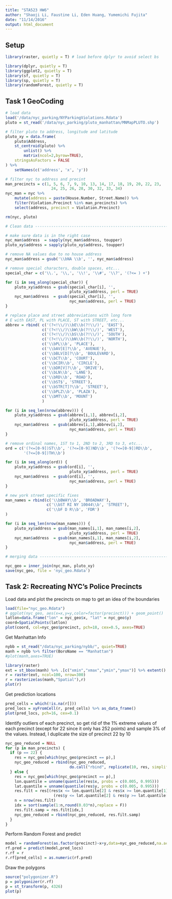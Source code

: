 ```yaml
---
title: "STA523 HW6"
author: "Shaoji Li, Faustine Li, Eden Huang, Yumemichi Fujita"
date: "11/14/2016"
output: html_document
---
```


## Setup

```r
library(raster, quietly = T) # load before dplyr to avoid select bs

library(dplyr, quietly = T)
library(ggplot2, quietly = T)
library(sf, quietly = T)
library(sp, quietly = T)
library(randomForest, quietly = T)
```

## Task 1 GeoCoding

```r
# load data
load('/data/nyc_parking/NYParkingViolations.Rdata')
pluto = st_read('/data/nyc_parking/pluto_manhattan/MNMapPLUTO.shp')

# filter pluto to address, longitude and latitude
pluto_xy = data.frame(
    pluto$Address,
    st_centroid(pluto) %>%
        unlist() %>%
        matrix(ncol=2,byrow=TRUE),
    stringsAsFactors = FALSE
) %>%
    setNames(c('address', 'x', 'y'))

# filter nyc to address and precint
man_precincts = c(1, 5, 6, 7, 9, 10, 13, 14, 17, 18, 19, 20, 22, 23,
                    24, 25, 26, 28, 30, 32, 33, 34)
nyc_man = nyc %>%
    mutate(address = paste(House.Number, Street.Name)) %>%
    filter(Violation.Precinct %in% man_precincts) %>%
    select(address, precinct = Violation.Precinct)

rm(nyc, pluto)

# Clean data -------------------------------------------------------------

# make sure data is in the right case
nyc_man$address  = sapply(nyc_man$address, toupper)
pluto_xy$address = sapply(pluto_xy$address, toupper)

# remove NA values due to no house address
nyc_man$address = gsub('\\bNA \\b', '', nyc_man$address)

# remove special characters, double spaces, etc...
special_char = c('\\.', '\\,', '\\!', '\\#', '\\?', '(?<= ) +')

for (i in seq_along(special_char)) {
    pluto_xy$address = gsub(special_char[i], '',
                            pluto_xy$address, perl = TRUE)
    nyc_man$address  = gsub(special_char[i], '',
                            nyc_man$address, perl = TRUE)
}

# replace place and street abbreviations with long form
# E with EAST, PL with PLACE, ST with STREET, etc...
abbrev = rbind( c('(?<!\\/)\\bE\\b(?!\\/)', 'EAST'),
                c('(?<!\\/)\\bW\\b(?!\\/)', 'WEST'),
                c('(?<!\\/)\\bS\\b(?!\\/)', 'SOUTH'),
                c('(?<!\\/)\\bN\\b(?!\\/)', 'NORTH'),
                c('\\bPL\\b', 'PLACE'),
                c('\\bAV[E]?\\b', 'AVENUE'),
                c('\\bBLV[D]?\\b', 'BOULEVARD'),
                c('\\bCT\\b', 'COURT'),
                c('\\bCIR\\b', 'CIRCLE'),
                c('\\bDR[V]?\\b', 'DRIVE'),
                c('\\bLN\\b', 'LANE'),
                c('\\bRD\\b', 'ROAD'),
                c('\\bST$', 'STREET'),
                c('\\bSTR[T]?\\b', 'STREET'),
                c('\\bPLZ\\b', 'PLAZA'),
                c('\\bMT\\b', 'MOUNT')
                )

for (i in seq_len(nrow(abbrev))) {
    pluto_xy$address = gsub(abbrev[i,1], abbrev[i,2],
                            pluto_xy$address, perl = TRUE)
    nyc_man$address  = gsub(abbrev[i,1],abbrev[i,2],
                            nyc_man$address, perl = TRUE)
}

# remove ordinal names, 1ST to 1, 2ND to 2, 3RD to 3, etc...
ord = c('(?<=[0-9])ST\\b', '(?<=[0-9])ND\\b', '(?<=[0-9])RD\\b',
        '(?<=[0-9])TH\\b')

for (i in seq_along(ord)) {
    pluto_xy$address = gsub(ord[i], '',
                            pluto_xy$address, perl = TRUE)
    nyc_man$address  = gsub(ord[i], '',
                            nyc_man$address, perl = TRUE)
}

# new york street specific fixes
man_names = rbind(c('\\bBWAY\\b', 'BROADWAY'),
                  c('\\bST RI NY 10044\\b', 'STREET'),
                  c('\\bF D R\\b', 'FDR')
)

for (i in seq_len(nrow(man_names))) {
    pluto_xy$address = gsub(man_names[i,1], man_names[i,2],
                            pluto_xy$address, perl = TRUE)
    nyc_man$address  = gsub(man_names[i,1], man_names[i,2],
                            nyc_man$address, perl = TRUE)
}

# merging data ----------------------------------------------------------

nyc_geo = inner_join(nyc_man, pluto_xy)
save(nyc_geo, file = 'nyc_geo.Rdata')
```



## Task 2: Recreating NYC’s Police Precincts

Load data and plot the precincts on map to get an idea of the boundaries
```r
load(file="nyc_geo.Rdata")
# ggplot(nyc_geo, aes(x=x,y=y,color=factor(precinct))) + geom_point()
latlon=data.frame("lon" = nyc_geo$x, "lat" = nyc_geo$y)
coord=SpatialPoints(latlon)
plot(coord, col=nyc_geo$precinct, pch=18, cex=0.5, axes=TRUE)
```

Get Manhattan Info

```r
nybb = st_read("/data/nyc_parking/nybb/", quiet=TRUE)
manh = nybb %>% filter(BoroName == "Manhattan")
#plot(manh,axes=TRUE)

library(raster)
ext = st_bbox(manh) %>% .[c("xmin","xmax","ymin","ymax")] %>% extent()
r = raster(ext, ncol=100, nrow=300)
r = rasterize(as(manh,"Spatial"),r)
plot(r)
```

Get prediction locations

```r
pred_cells = which(!is.na(r[]))
pred_locs = xyFromCell(r, pred_cells) %>% as_data_frame()
plot(pred_locs, pch=16, cex=0.1)
```

Identify outliers of each precinct, so get rid of the 1% extreme values of each precinct (except for 22 since it only has 252 points) and sample 3% of the values. Instead, I duplicate the size of precinct 22 by 10

```r
nyc_geo_reduced = NULL
for (p in man_precincts) {
  if (p == 22) {
    res = nyc_geo[which(nyc_geo$precinct == p),]
    nyc_geo_reduced = rbind(nyc_geo_reduced,
                            do.call("rbind", replicate(10, res, simplify = FALSE)))
  } else {
    res = nyc_geo[which(nyc_geo$precinct == p),]
    lon.quantile = unname(quantile(res$x, probs = c(0.005, 0.995)))
    lat.quantile = unname(quantile(res$y, probs = c(0.005, 0.995)))
    res.filt = res[(res$x <= lon.quantile[2] & res$x >= lon.quantile[1]) &
                     (res$y <= lat.quantile[2] & res$y >= lat.quantile[1]),]
    n = nrow(res.filt)
    idx = sort(sample(1:n,round(0.03*n),replace = F))
    res.filt.samp = res.filt[idx,]
    nyc_geo_reduced = rbind(nyc_geo_reduced, res.filt.samp)
  }
}
```

Perform Random Forest and predict

```r
model = randomForest(as.factor(precinct)~x+y,data=nyc_geo_reduced,na.action = na.omit,cross=5)
rf.pred = predict(model,pred_locs)
r.rf = r
r.rf[pred_cells] = as.numeric(rf.pred)
```

Draw the polygons

```r
source("polygonizer.R")
p = polygonizer(r.rf)
p = st_transform(p, 4326)
plot(p)
```

